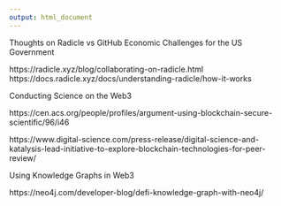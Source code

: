 ```yaml
---
output: html_document
---
```


Thoughts on Radicle vs GitHub 
Economic Challenges for the US Government 

https://radicle.xyz/blog/collaborating-on-radicle.html
https://docs.radicle.xyz/docs/understanding-radicle/how-it-works

Conducting Science on the Web3 

https://cen.acs.org/people/profiles/argument-using-blockchain-secure-scientific/96/i46

https://www.digital-science.com/press-release/digital-science-and-katalysis-lead-initiative-to-explore-blockchain-technologies-for-peer-review/

Using Knowledge Graphs in Web3

https://neo4j.com/developer-blog/defi-knowledge-graph-with-neo4j/